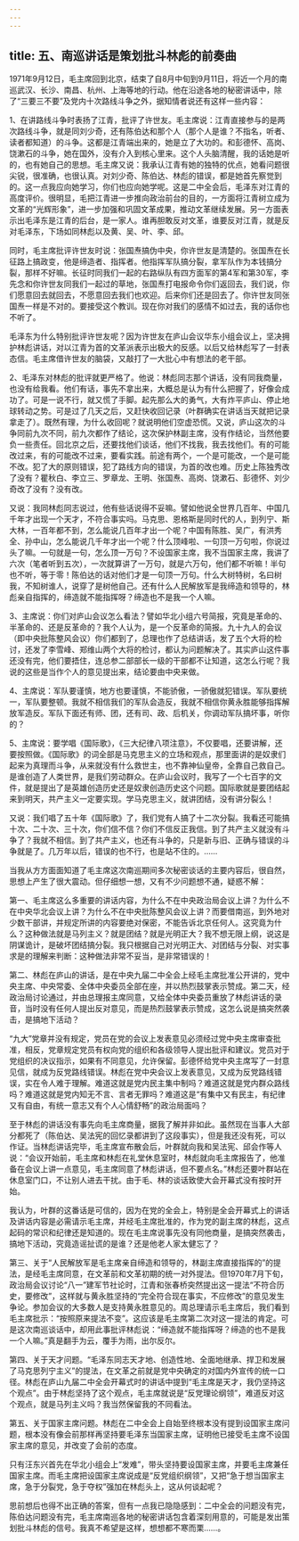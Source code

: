 ```yaml
---
---
---
```

title: 五、南巡讲话是策划批斗林彪的前奏曲
---




1971年9月12日，毛主席回到北京，结束了自8月中旬到9月11日，将近一个月的南巡武汉、长沙、南昌、杭州、上海等地的行动。他在沿途各地的秘密讲话中，除了“三要三不要”及党内十次路线斗争之外，据知情者说还有这样一些内容：

1、在讲路线斗争时表扬了江青，批评了许世友。毛主席说：江青直接参与的是两次路线斗争，就是同刘少奇，还有陈伯达和那个人（那个人是谁？不指名，听者、读者都知道）的斗争。这都是江青端出来的，她是立了大功的。和彭德怀、高岗、饶漱石的斗争，她在国外，没有介入到核心里来。这个人头脑清醒，我的话她是听的，也有她自己的思想。毛主席又说：我承认江青有她的独特的优点，她看问题很尖锐，很准确，也很认真。对刘少奇、陈伯达、林彪的错误，都是她首先察觉到的。这一点我应向她学习，你们也应向她学呢。这是二中全会后，毛泽东对江青的高度评价。很明显，毛把江青进一步推向政治前台的目的，一方面将江青树立成为文革的“光辉形象”，进一步加强和巩固文革成果，推动文革继续发展。另一方面表示出毛泽东是江青的后台，是一家人。谁再胆敢反对文革，谁要反对江青，就是反对毛泽东，下场如同林彪以及黄、吴、叶、李、邱。

同时，毛主席批评许世友时说：张国焘搞伪中央，你许世友是清楚的。张国焘在长征路上搞政变，他是缔造者、指挥者。他指挥军队搞分裂，拿军队作为本钱搞分裂，那样不好嘛。长征时同我们一起的右路纵队有四方面军的第4军和第30军，李先念和你许世友同我们一起过的草地，张国焘打电报命令你们返回去，我们说，你们愿意回去就回去，不愿意回去我们也欢迎。后来你们还是回去了。你许世友同张国焘一样是不对的。要接受这个教训。现在你对我们的感情不如过去，我的话你也不听了。

毛泽东为什么特别批评许世友呢？因为许世友在庐山会议华东小组会议上，坚决拥护林彪讲话，对以江青为首的文革派表示出极大的反感。以后又给林彪写了一封表态信。毛主席借许世友的脑袋，又敲打了一大批心中有想法的老干部。

2、毛泽东对林彪的批评就更严格了。他说：林彪同志那个讲话，没有同我商量，也没有给我看。他们有话，事先不拿出来，大概总是认为有什么把握了，好像会成功了。可是一说不行，就又慌了手脚。起先那么大的勇气，大有炸平庐山、停止地球转动之势。可是过了几天之后，又赶快收回记录（叶群确实在讲话当天就把记录拿走了）。既然有理，为什么收回呢？就说明他们空虚恐慌。又说，庐山这次的斗争同前九次不同，前九次都作了结论，这次保护林副主席，没有作结论，当然他要负一些责任。回北京之后，还要找他们谈话，他们不找我，我去找他们。有的可能改过来，有的可能改不过来，要看实践。前途有两个，一个是可能改，一个是可能不改。犯了大的原则错误，犯了路线方向的错误，为首的改也难。历史上陈独秀改了没有？瞿秋白、李立三、罗章龙、王明、张国焘、高岗、饶漱石、彭德怀、刘少奇改了没有？没有改。

又说：我同林彪同志说过，他有些话说得不妥嘛。譬如他说全世界几百年、中国几千年才出现一个天才，不符合事实吗。马克思、恩格斯是同时代的人，到列宁、斯大林，一百年都不到，怎么能说几百年才出一个呢？中国有陈胜、吴广，有洪秀全、孙中山，怎么能说几千年才出一个呢？什么顶峰啦、一句顶一万句啦，你说过头了嘛。一句就是一句，怎么顶一万句？不设国家主席，我不当国家主席，我讲了六次（笔者听到五次），一次就算讲了一万句，就是六万句，他们都不听嘛！半句也不听，等于零！陈伯达的话对他们才是一句顶一万句。什么大树特树，名曰树我，不知树谁人，说穿了是树他自己。还有什么人民解放军是我缔造和领导的，林彪亲自指挥的，缔造就不能指挥呀？缔造也不是我一个人嘛。

3、主席说：你们对庐山会议怎么看法？譬如华北小组六号简报，究竟是革命的、半革命的、还是反革命的？我个人认为，是一个反革命的简报。九十九人的会议（即中央批陈整风会议）你们都到了，总理也作了总结讲话，发了五个大将的检讨，还发了李雪峰、郑维山两个大将的检讨，都认为问题解决了。其实庐山这件事还没有完，他们要捂住，连总参二部部长一级的干部都不让知道，这怎么行呢？我说的这些是当作个人的意见提出来，结论要由中央来做。

4、主席说：军队要谨慎，地方也要谨慎，不能骄傲，一骄傲就犯错误。军队要统一，军队要整顿。我就不相信我们的军队会造反，我就不相信你黄永胜能够指挥解放军造反。军队下面还有师、团，还有司、政、后机关，你调动军队搞坏事，听你的？

5、主席说：要学唱《国际歌》，《三大纪律八项注意》，不仅要唱，还要讲解，还要按照做。《国际歌》的词全部是马克思主义的立场和观点，那里面讲的是奴隶们起来为真理而斗争，从来就没有什么救世主，也不靠神仙皇帝，全靠自己救自己。是谁创造了人类世界，是我们劳动群众。在庐山会议时，我写了一个七百字的文件，就是提出了是英雄创造历史还是奴隶创造历史这个问题。国际歌就是要团结起来到明天，共产主义一定要实现。学马克思主义，就讲团结，没有讲分裂么！

又说：我们唱了五十年《国际歌》了，我们党有人搞了十二次分裂。我看还可能搞十次、二十次、三十次，你们信不信？你们不信反正我信。到了共产主义就没有斗争了？我就不相信。到了共产主义，也还有斗争的，只是新与旧、正确与错误的斗争就是了。几万年以后，错误的也不行，也是站不住的。……

当我从方方面面知道了毛主席这次南巡期间多次秘密谈话的主要内容后，很自然，思想上产生了很大震动。但仔细想一想，又有不少问题想不通，疑惑不解：

第一、毛主席这么多重要的讲话内容，为什么不在中央政治局会议上讲？为什么不在中央华北会议上讲？为什么不在中央批陈整风会议上讲？而要借南巡，到外地对少数干部讲，并规定所讲的内容要绝对保密，不能告诉北京任何人。这究竟为什么？这种做法就是马列主义？就是团结？就是光明正大？我不想无限上纲，说这是阴谋诡计，是破坏团结搞分裂。我只根据自己对光明正大、对团结与分裂、对实事求是的理解来判断：这种做法非常不妥当，是非常错误的！

第二、林彪在庐山的讲话，是在中央九届二中全会上经毛主席批准公开讲的，党中央主席、中央常委、全体中央委员全部在座，并以热烈鼓掌表示赞成。第二天，经政治局讨论通过，并由总理报主席同意，又给全体中央委员重放了林彪讲话的录音，当时没有任何人提出反对意见，而是热烈鼓掌表示赞成，这怎么说是搞突然袭击，是搞地下活动？

“九大”党章并没有规定，党员在党的会议上发表意见必须经过党中央主席审查批准，相反，党章规定党员有权向党的组织和各级领导人提出批评和建议。党员对于党组织的决议指示，如果有不同意见，允许保留。彭德怀给党中央主席写了一封意见信，就成为反党路线错误。林彪在党中央会议上发表意见，又成为反党路线错误，实在令人难于理解。难道这就是党内民主集中制吗？难道这就是党内群众路线吗？难道这就是党内知无不言、言者无罪吗？难道这是“有集中又有民主，有纪律又有自由，有统一意志又有个人心情舒畅”的政治局面吗？

至于林彪的讲话没有事先向毛主席商量，据我了解并非如此。虽然现在当事人大部分都死了（陈伯达、吴法宪的回忆录都讲到了这段事实），但是我还没有死，可以作证。当林彪讲话完毕，毛主席宣布散会后，叶群就向我和吴法宪、邱会作等人说：“会议开始前，毛主席和林彪在礼堂休息室时，林彪就向毛主席报告了，他准备在会议上讲一点意见，毛主席同意了林彪讲话，但不要点名。”林彪还要叶群站在休息室门口，不让别人进去干扰。由于毛、林的谈话致使大会开幕式没有按时开始。

我认为，叶群的这番话是可信的，因为在党的全会上，特别是全会开幕式上的讲话及讲话内容是必需请示毛主席，并经毛主席批准的，作为党的副主席的林彪，这点起码的常识和纪律还是知道的。现在毛主席说事先没有同他商量，是搞突然袭击，搞地下活动，究竟造谣扯谎的是谁？还是他老人家太健忘了？

第三、关于“人民解放军是毛主席亲自缔造和领导的，林副主席直接指挥的”的提法，是经毛主席同意，在文革前和文革初期的统一对外提法。但1970年7月下旬，政治局会议讨论“八一”建军节社论时，江青和张春桥突然提出这一提法“不符合历史，要修改”，这样就与黄永胜坚持的“完全符合现在事实，不应修改”的意见发生争论。参加会议的大多数人是支持黄永胜意见的。周总理请示毛主席后，我们看到毛主席批示：“按照原来提法不变”。这应该是毛主席第二次对这一提法的肯定。可是这次南巡谈话中，却用此事批评林彪说：“缔造就不能指挥呀？缔造的也不是我一个人嘛。”真是翻手为云，覆手为雨，出尔反尔。

第四、关于天才问题。“毛泽东同志天才地、创造性地、全面地继承、捍卫和发展了马克思列宁主义”的提法，在文革之前就是党中央确定的对国内外宣传的统一口径。林彪在庐山九届二中全会开幕式时的讲话中提到“毛主席是天才，我仍坚持这个观点”。由于林彪坚持了这个观点，毛主席就说是“反党理论纲领”，难道反对这个观点，就是马列主义吗？我当然保留我的不同看法。

第五、关于国家主席问题。林彪在二中全会上自始至终根本没有提到设国家主席问题，根本没有像会前那样再坚持要毛泽东当国家主席，证明他已接受毛主席不设国家主席的意见，并改变了会前的态度。

只有汪东兴首先在华北小组会上“发难”，带头坚持要设国家主席，并要毛主席兼任国家主席。而毛主席把设国家主席说成是“反党组织纲领”，又把“急于想当国家主席，急于分裂党，急于夺权”强加在林彪头上，这从何谈起呢？

思前想后也得不出正确的答案，但有一点我已隐隐感到：二中全会的问题没有完，陈伯达问题没有完，毛主席南巡各地的秘密讲话包含着深刻用意的，可能是发出策划批斗林彪的信号。我真不希望是这样，想想都不寒而栗……。